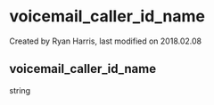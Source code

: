 
# voicemail_caller_id_name 

 Created by  Ryan Harris, last modified on 2018.02.08

## voicemail_caller_id_name

string


